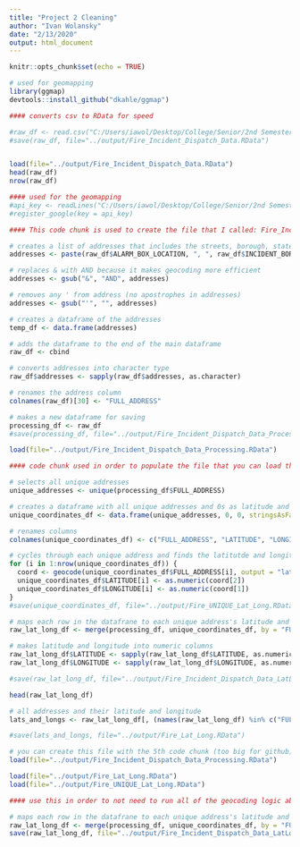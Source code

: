 ```yaml
---
title: "Project 2 Cleaning"
author: "Ivan Wolansky"
date: "2/13/2020"
output: html_document
---
```


```r
knitr::opts_chunk$set(echo = TRUE)
```

```r
# used for geomapping
library(ggmap)
devtools::install_github("dkahle/ggmap")
```

```r
#### converts csv to RData for speed

#raw_df <- read.csv("C:/Users/iawol/Desktop/College/Senior/2nd Semester/Applied Data Science/Project 2/data/Fire_Incident_Dispatch_Data.csv", stringsAsFactors = FALSE)
#save(raw_df, file="../output/Fire_Incident_Dispatch_Data.RData")


load(file="../output/Fire_Incident_Dispatch_Data.RData")
head(raw_df)
nrow(raw_df)
```

```r
#### used for the geomapping 
#api_key <- readLines("C:/Users/iawol/Desktop/College/Senior/2nd Semester/Applied Data Science/Project 2/doc/api_key.txt", n=1)
#register_google(key = api_key)
```

```r
#### This code chunk is used to create the file that I called: Fire_Incident_Dispatch_Data_Processing.RData

# creates a list of addresses that includes the streets, borough, state, and zipcode
addresses <- paste(raw_df$ALARM_BOX_LOCATION, ", ", raw_df$INCIDENT_BOROUGH, sep="", ", NY ", raw_df$ZIPCODE)

# replaces & with AND because it makes geocoding more efficient
addresses <- gsub("&", "AND", addresses)

# removes any ' from address (no apostrophes in addresses)
addresses <- gsub("'", "", addresses)

# creates a dataframe of the addresses
temp_df <- data.frame(addresses)

# adds the dataframe to the end of the main dataframe
raw_df <- cbind

# converts addresses into character type
raw_df$addresses <- sapply(raw_df$addresses, as.character)

# renames the address column
colnames(raw_df)[30] <- "FULL_ADDRESS"

# makes a new dataframe for saving
processing_df <- raw_df
#save(processing_df, file="../output/Fire_Incident_Dispatch_Data_Processing.RData")
```

```r
load(file="../output/Fire_Incident_Dispatch_Data_Processing.RData")
```

```r
#### code chunk used in order to populate the file that you can load that is called Fire_UNIQUE_Lat_Long.RData

# selects all unique addresses
unique_addresses <- unique(processing_df$FULL_ADDRESS)

# creates a dataframe with all unique addresses and 0s as latitude and longitude values
unique_coordinates_df <- data.frame(unique_addresses, 0, 0, stringsAsFactors = FALSE)

# renames columns
colnames(unique_coordinates_df) <- c("FULL_ADDRESS", "LATITUDE", "LONGITUDE")

# cycles through each unique address and finds the latitutde and longitude and updates the dataframe
for (i in 1:nrow(unique_coordinates_df)) {
  coord <- geocode(unique_coordinates_df$FULL_ADDRESS[i], output = "latlona", source = "google")
  unique_coordinates_df$LATITUDE[i] <- as.numeric(coord[2])
  unique_coordinates_df$LONGITUDE[i] <- as.numeric(coord[1])
}
#save(unique_coordinates_df, file="../output/Fire_UNIQUE_Lat_Long.RData")

# maps each row in the datafrane to each unique address's latitude and longitude
raw_lat_long_df <- merge(processing_df, unique_coordinates_df, by = "FULL_ADDRESS", all.x = TRUE, all.y = TRUE)

# makes latitude and longitude into numeric columns
raw_lat_long_df$LATITUDE <- sapply(raw_lat_long_df$LATITUDE, as.numeric)
raw_lat_long_df$LONGITUDE <- sapply(raw_lat_long_df$LONGITUDE, as.numeric)

#save(raw_lat_long_df, file="../output/Fire_Incident_Dispatch_Data_LatLong_Processed.RData")

head(raw_lat_long_df)

# all addresses and their latitude and longitude
lats_and_longs <- raw_lat_long_df[, (names(raw_lat_long_df) %in% c("FULL_ADDRESS", "LATITUDE", "LONGITUDE"))]

#save(lats_and_longs, file="../output/Fire_Lat_Long.RData")

```

```r
# you can create this file with the 5th code chunk (too big for github)
load(file="../output/Fire_Incident_Dispatch_Data_Processing.RData")

load(file="../output/Fire_Lat_Long.RData")
load(file="../output/Fire_UNIQUE_Lat_Long.RData")
```

```r
#### use this in order to not need to run all of the geocoding logic above

# maps each row in the datafrane to each unique address's latitude and longitude
raw_lat_long_df <- merge(processing_df, unique_coordinates_df, by = "FULL_ADDRESS", all.x = TRUE, all.y = TRUE)
save(raw_lat_long_df, file="../output/Fire_Incident_Dispatch_Data_LatLong_Processed.RData")
```
